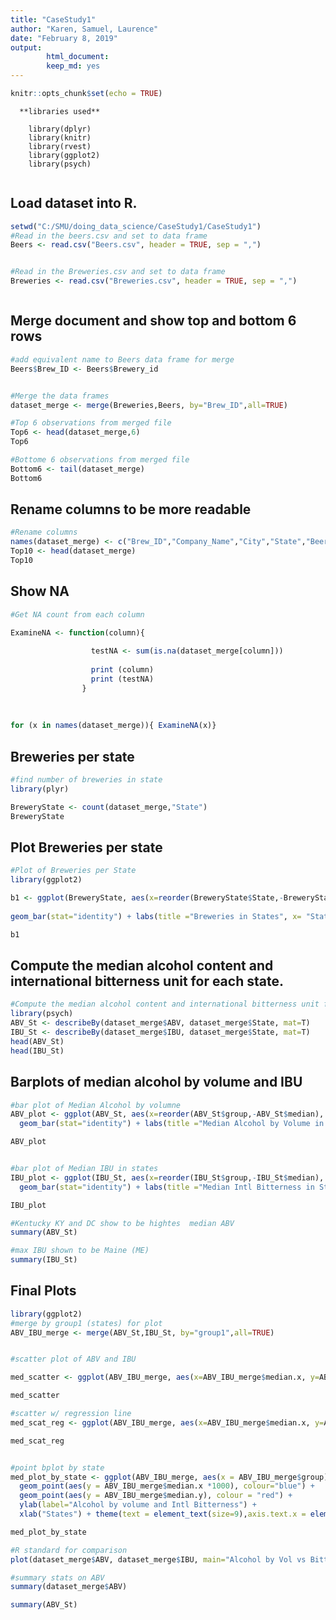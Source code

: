 ```yaml
---
title: "CaseStudy1"
author: "Karen, Samuel, Laurence"
date: "February 8, 2019"
output: 
        html_document:
        keep_md: yes
---
```



```r
knitr::opts_chunk$set(echo = TRUE)
```
      **libraries used**
      
        library(dplyr)
        library(knitr)
        library(rvest)
        library(ggplot2)
        library(psych)
      


## Load dataset into R.



```r
setwd("C:/SMU/doing_data_science/CaseStudy1/CaseStudy1")
#Read in the beers.csv and set to data frame
Beers <- read.csv("Beers.csv", header = TRUE, sep = ",")


#Read in the Breweries.csv and set to data frame
Breweries <- read.csv("Breweries.csv", header = TRUE, sep = ",")



```

##  Merge document and show top and bottom 6 rows


```r
#add equivalent name to Beers data frame for merge
Beers$Brew_ID <- Beers$Brewery_id


#Merge the data frames
dataset_merge <- merge(Breweries,Beers, by="Brew_ID",all=TRUE)

#Top 6 observations from merged file
Top6 <- head(dataset_merge,6)
Top6

#Bottome 6 observations from merged file
Bottom6 <- tail(dataset_merge)
Bottom6

```
## Rename columns to be more readable

```r
#Rename columns 
names(dataset_merge) <- c("Brew_ID","Company_Name","City","State","Beer_Name","Beer_ID","ABV","IBU", "Brew_ID","Beer_Style","OUnces")
Top10 <- head(dataset_merge)
Top10

```
## Show NA
```r
#Get NA count from each column

ExamineNA <- function(column){
    
                  testNA <- sum(is.na(dataset_merge[column]))
                  
                  print (column)
                  print (testNA)
                }
  
  
 
for (x in names(dataset_merge)){ ExamineNA(x)}

```

## Breweries per state

```r
#find number of breweries in state
library(plyr)

BreweryState <- count(dataset_merge,"State")
BreweryState

```

## Plot Breweries per state

```r

#Plot of Breweries per State
library(ggplot2)

b1 <- ggplot(BreweryState, aes(x=reorder(BreweryState$State,-BreweryState$freq), y=BreweryState$freq, fill=BreweryState$State)) +
  
geom_bar(stat="identity") + labs(title ="Breweries in States", x= "States", y="Number of Breweries", fill="States") + theme(text = element_text(size=7),axis.text.x = element_text(angle=90, hjust=1))

b1

```
## Compute the median alcohol content and international bitterness unit for each state.


```r
#Compute the median alcohol content and international bitterness unit for each state. Plot a bar chart to compare. 
library(psych)
ABV_St <- describeBy(dataset_merge$ABV, dataset_merge$State, mat=T)
IBU_St <- describeBy(dataset_merge$IBU, dataset_merge$State, mat=T)
head(ABV_St)
head(IBU_St)

```
## Barplots of median alcohol by volume and IBU  

```r
#bar plot of Median Alcohol by volumne
ABV_plot <- ggplot(ABV_St, aes(x=reorder(ABV_St$group,-ABV_St$median), y=ABV_St$median, fill=ABV_St$group1)) +
  geom_bar(stat="identity") + labs(title ="Median Alcohol by Volume in States", x= "States", y="ABV", fill="States") + theme(text = element_text(size=9),axis.text.x = element_text(angle=90, hjust=1))

ABV_plot


#bar plot of Median IBU in states
IBU_plot <- ggplot(IBU_St, aes(x=reorder(IBU_St$group,-IBU_St$median), y=IBU_St$median, fill=IBU_St$group1)) +
  geom_bar(stat="identity") + labs(title ="Median Intl Bitterness in States", x= "States", y="IBU", fill="States") + theme(text = element_text(size=9),axis.text.x = element_text(angle=90, hjust=1))	

IBU_plot

#Kentucky KY and DC show to be hightes  median ABV
summary(ABV_St)

#max IBU shown to be Maine (ME)
summary(IBU_St)

```

## Final Plots

```r

library(ggplot2)
#merge by group1 (states) for plot
ABV_IBU_merge <- merge(ABV_St,IBU_St, by="group1",all=TRUE)


#scatter plot of ABV and IBU

med_scatter <- ggplot(ABV_IBU_merge, aes(x=ABV_IBU_merge$median.x, y=ABV_IBU_merge$median.y)) + geom_point(color="blue") + labs(title="Median Alcohol by Volume vs International Bitterness",x="Median Alcohol by Volume", y = "Median Intl Bitterness")+   theme_classic()  

med_scatter 

#scatter w/ regression line
med_scat_reg <- ggplot(ABV_IBU_merge, aes(x=ABV_IBU_merge$median.x, y=ABV_IBU_merge$median.y)) + geom_point(color="blue") + labs(title="Median Alcohol by Volume vs International Bitterness",x="Median Alcohol by Volume", y = "Median Intl Bitterness")+   theme_classic() + stat_ellipse() + geom_smooth(method=lm)

med_scat_reg 


#point bplot by state
med_plot_by_state <- ggplot(ABV_IBU_merge, aes(x = ABV_IBU_merge$group)) + 
  geom_point(aes(y = ABV_IBU_merge$median.x *1000), colour="blue") + 
  geom_point(aes(y = ABV_IBU_merge$median.y), colour = "red") + 
  ylab(label="Alcohol by volume and Intl Bitterness") + 
  xlab("States") + theme(text = element_text(size=9),axis.text.x = element_text(angle=90, hjust=1)) + ggtitle("Median Alcohol by volume(Blue) x 1000 and International Bitterness(Red) by State")

med_plot_by_state

#R standard for comparison
plot(dataset_merge$ABV, dataset_merge$IBU, main="Alcohol by Vol vs Bitterness", xlab="ABV", ylab="IBU")

#summary stats on ABV
summary(dataset_merge$ABV)

summary(ABV_St)


```

